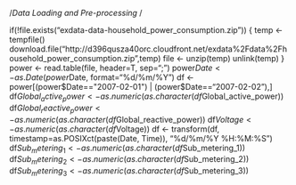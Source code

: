 /*Data Loading and Pre-processing */

if(!file.exists("exdata-data-household_power_consumption.zip")) {
  temp <- tempfile()
  download.file("http://d396qusza40orc.cloudfront.net/exdata%2Fdata%2Fhousehold_power_consumption.zip",temp)
  file <- unzip(temp)
  unlink(temp)
}
power <- read.table(file, header=T, sep=";")
power$Date <- as.Date(power$Date, format="%d/%m/%Y")
df <- power[(power$Date=="2007-02-01") | (power$Date=="2007-02-02"),]
df$Global_active_power <- as.numeric(as.character(df$Global_active_power))
df$Global_reactive_power <- as.numeric(as.character(df$Global_reactive_power))
df$Voltage <- as.numeric(as.character(df$Voltage))
df <- transform(df, timestamp=as.POSIXct(paste(Date, Time)), "%d/%m/%Y %H:%M:%S")
df$Sub_metering_1 <- as.numeric(as.character(df$Sub_metering_1))
df$Sub_metering_2 <- as.numeric(as.character(df$Sub_metering_2))
df$Sub_metering_3 <- as.numeric(as.character(df$Sub_metering_3))